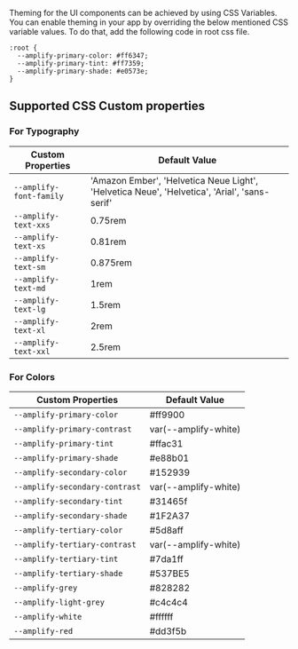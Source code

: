 Theming for the UI components can be achieved by using CSS Variables. You can enable theming in your app by overriding the below mentioned CSS variable values. To do that, add the following code in root css file.

```
:root {
  --amplify-primary-color: #ff6347;
  --amplify-primary-tint: #ff7359;
  --amplify-primary-shade: #e0573e;
}
```

## Supported CSS Custom properties

### For Typography

| Custom Properties           | Default Value                                                                                |
| --------------------------- | -------------------------------------------------------------------------------------------- |
| `--amplify-font-family`     | 'Amazon Ember', 'Helvetica Neue Light', 'Helvetica Neue', 'Helvetica', 'Arial', 'sans-serif' |
| `--amplify-text-xxs`        | 0.75rem                                                                                      |
| `--amplify-text-xs`         | 0.81rem                                                                                      |
| `--amplify-text-sm`         | 0.875rem                                                                                     |
| `--amplify-text-md`         | 1rem                                                                                         |
| `--amplify-text-lg`         | 1.5rem                                                                                       |
| `--amplify-text-xl`         | 2rem                                                                                         |
| `--amplify-text-xxl`        | 2.5rem                                                                                       |

### For Colors

| Custom Properties              | Default Value        |
| ------------------------------ | -------------------- |
| `--amplify-primary-color`      | #ff9900              |
| `--amplify-primary-contrast`   | var(--amplify-white) |
| `--amplify-primary-tint`       | #ffac31              |
| `--amplify-primary-shade`      | #e88b01              |
| `--amplify-secondary-color`    | #152939              |
| `--amplify-secondary-contrast` | var(--amplify-white) |
| `--amplify-secondary-tint`     | #31465f              |
| `--amplify-secondary-shade`    | #1F2A37              |
| `--amplify-tertiary-color`     | #5d8aff              |
| `--amplify-tertiary-contrast`  | var(--amplify-white) |
| `--amplify-tertiary-tint`      | #7da1ff              |
| `--amplify-tertiary-shade`     | #537BE5              |
| `--amplify-grey`               | #828282              |
| `--amplify-light-grey`         | #c4c4c4              |
| `--amplify-white`              | #ffffff              |
| `--amplify-red`                | #dd3f5b              |
